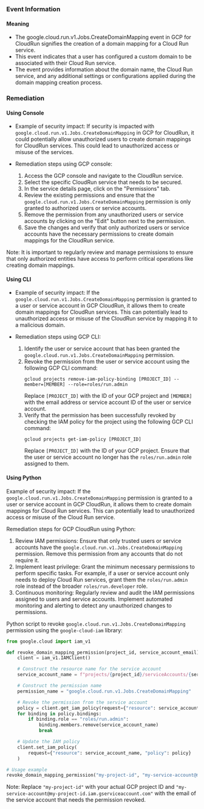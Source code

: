 
### Event Information

#### Meaning

- The google.cloud.run.v1.Jobs.CreateDomainMapping event in GCP for CloudRun signifies the creation of a domain mapping for a Cloud Run service.
- This event indicates that a user has configured a custom domain to be associated with their Cloud Run service.
- The event provides information about the domain name, the Cloud Run service, and any additional settings or configurations applied during the domain mapping creation process.

### Remediation

#### Using Console

- Example of security impact: If security is impacted with `google.cloud.run.v1.Jobs.CreateDomainMapping` in GCP for CloudRun, it could potentially allow unauthorized users to create domain mappings for CloudRun services. This could lead to unauthorized access or misuse of the services.

- Remediation steps using GCP console:
  1. Access the GCP console and navigate to the CloudRun service.
  2. Select the specific CloudRun service that needs to be secured.
  3. In the service details page, click on the "Permissions" tab.
  4. Review the existing permissions and ensure that the `google.cloud.run.v1.Jobs.CreateDomainMapping` permission is only granted to authorized users or service accounts.
  5. Remove the permission from any unauthorized users or service accounts by clicking on the "Edit" button next to the permission.
  6. Save the changes and verify that only authorized users or service accounts have the necessary permissions to create domain mappings for the CloudRun service.

Note: It is important to regularly review and manage permissions to ensure that only authorized entities have access to perform critical operations like creating domain mappings.

#### Using CLI

- Example of security impact: If the `google.cloud.run.v1.Jobs.CreateDomainMapping` permission is granted to a user or service account in GCP CloudRun, it allows them to create domain mappings for CloudRun services. This can potentially lead to unauthorized access or misuse of the CloudRun service by mapping it to a malicious domain.

- Remediation steps using GCP CLI:
  1. Identify the user or service account that has been granted the `google.cloud.run.v1.Jobs.CreateDomainMapping` permission.
  2. Revoke the permission from the user or service account using the following GCP CLI command:
     ```
     gcloud projects remove-iam-policy-binding [PROJECT_ID] --member=[MEMBER] --role=roles/run.admin
     ```
     Replace `[PROJECT_ID]` with the ID of your GCP project and `[MEMBER]` with the email address or service account ID of the user or service account.
  3. Verify that the permission has been successfully revoked by checking the IAM policy for the project using the following GCP CLI command:
     ```
     gcloud projects get-iam-policy [PROJECT_ID]
     ```
     Replace `[PROJECT_ID]` with the ID of your GCP project. Ensure that the user or service account no longer has the `roles/run.admin` role assigned to them.

#### Using Python

Example of security impact: If the `google.cloud.run.v1.Jobs.CreateDomainMapping` permission is granted to a user or service account in GCP CloudRun, it allows them to create domain mappings for Cloud Run services. This can potentially lead to unauthorized access or misuse of the Cloud Run service.

Remediation steps for GCP CloudRun using Python:
1. Review IAM permissions: Ensure that only trusted users or service accounts have the `google.cloud.run.v1.Jobs.CreateDomainMapping` permission. Remove this permission from any accounts that do not require it.
2. Implement least privilege: Grant the minimum necessary permissions to perform specific tasks. For example, if a user or service account only needs to deploy Cloud Run services, grant them the `roles/run.admin` role instead of the broader `roles/run.developer` role.
3. Continuous monitoring: Regularly review and audit the IAM permissions assigned to users and service accounts. Implement automated monitoring and alerting to detect any unauthorized changes to permissions.

Python script to revoke `google.cloud.run.v1.Jobs.CreateDomainMapping` permission using the `google-cloud-iam` library:

```python
from google.cloud import iam_v1

def revoke_domain_mapping_permission(project_id, service_account_email):
    client = iam_v1.IAMClient()

    # Construct the resource name for the service account
    service_account_name = f"projects/{project_id}/serviceAccounts/{service_account_email}"

    # Construct the permission name
    permission_name = "google.cloud.run.v1.Jobs.CreateDomainMapping"

    # Revoke the permission from the service account
    policy = client.get_iam_policy(request={"resource": service_account_name})
    for binding in policy.bindings:
        if binding.role == "roles/run.admin":
            binding.members.remove(service_account_name)
            break

    # Update the IAM policy
    client.set_iam_policy(
        request={"resource": service_account_name, "policy": policy}
    )

# Usage example
revoke_domain_mapping_permission("my-project-id", "my-service-account@my-project-id.iam.gserviceaccount.com")
```

Note: Replace `"my-project-id"` with your actual GCP project ID and `"my-service-account@my-project-id.iam.gserviceaccount.com"` with the email of the service account that needs the permission revoked.

